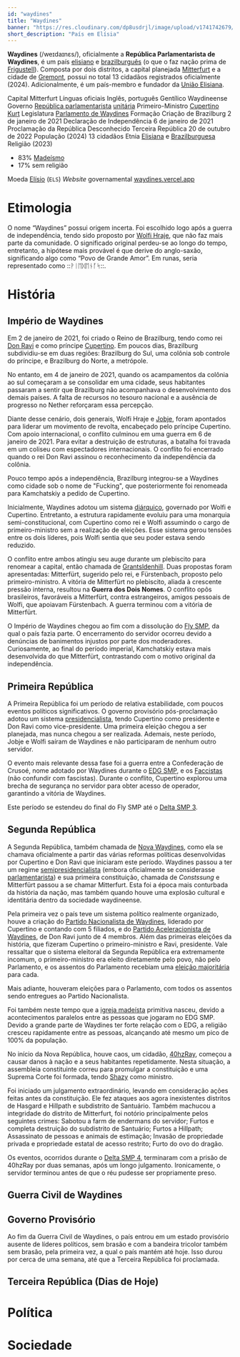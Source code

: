 ```yaml
---
id: "waydines"
title: "Waydines"
banner: "https://res.cloudinary.com/dp8usdrjl/image/upload/v1741742679/Waydines_mjsz8k.svg"
short_description: "País em Elísia"
---
```


**Waydines** (/we&#618;da&#618;nɛs/), oficialmente a **República Parlamentarista de Waydines**, é um
país [elisiano](Elísia) e [brazilburguês](Brazilburg) (o que o faz nação prima de [Frigustell](Frigustell)). 
Composta por dois distritos, a capital planejada [Mitterfurt](Mitterfurt) e a cidade de [Gremont](Gremont), 
possui no total 13 cidadãos registrados oficialmente (2024). Adicionalmente, é um país-membro e fundador 
da [União Elisiana](União%20Elisiana).

<QuickFacts title="República Parlamentarista de Waydines">
    <CountrySymbols flag="https://res.cloudinary.com/dp8usdrjl/image/upload/v1741742679/Waydines_mjsz8k.svg" coatOfArms="https://res.cloudinary.com/dp8usdrjl/image/upload/v1741798636/Sol_tfbh4k.svg"/>
    <tr>
        <td>Capital</td>
        <td>Mitterfurt</td>
    </tr>
    <tr>
        <td>Línguas oficiais</td>
        <td>Inglês, português</td>
    </tr>
    <tr>
        <td>Gentílico</td>
        <td>Waydineense</td>
    </tr>
    <tr>
        <td>Governo</td>
        <td>
            <a href="https://pt.wikipedia.org/wiki/Rep%C3%BAblica_parlamentarista">República parlamentarista</a>
            <a href="https://pt.wikipedia.org/wiki/Estado_unit%C3%A1rio">unitária</a>
        </td>
    </tr>
    <tr class="small">
        <td>Primeiro-Ministro</td>
        <td><a href="Cupertino%20Kurt">Cupertino Kurt</a></td>
    </tr>
    <tr>
        <td>Legislatura</td>
        <td><a href="Parlamento%20de%20Waydines">Parlamento de Waydines</a></td>
    </tr>
    <tr>
        <td>Formação</td>
    </tr>
    <tr class="small">
        <td>Criação de Brazilburg</td>
        <td>2 de janeiro de 2021</td>
    </tr>
    <tr class="small">
        <td>Declaração de Independência</td>
        <td>6 de janeiro de 2021</td>
    </tr>
    <tr class="small">
        <td>Proclamação da República</td>
        <td>Desconhecido</td>
    </tr>
    <tr class="small">
        <td>Terceira República</td>
        <td>20 de outubro de 2022</td>
    </tr>
    <tr>
        <td>População (2024)</td>
        <td>13 cidadãos</td>
    </tr>
    <tr>
        <td>Etnia</td>
        <td><a href="Elísia">Elisiana</a> e <a href="Brazilburg">Brazilburguesa</a></td>
    </tr>
    <tr>
        <td>Religião (2023)</td>
        <td>
            <ul>
                <li>83% <a href="Madeísmo">Madeísmo</a></li>
                <li>17% sem religião</li>
            </ul>
        </td>
    </tr>
    <tr>
        <td>Moeda</td>
        <td><a href="Elísio">Elísio</a> (<code>ELS</code>)</td>
    </tr>
    <tr>
        <td><i>Website</i> governamental</td>
        <td><a href="https://waydines.vercel.app/">waydines.vercel.app</a></td>
    </tr>
</QuickFacts>

# Etimologia
O nome “Waydines” possui origem incerta. Foi escolhido logo após a guerra de independência, tendo 
sido proposto por [Wolfi Hraje](Wolfi%20Hraje), que não faz mais parte da comunidade. O significado 
original perdeu-se ao longo do tempo, entretanto, a hipótese mais provável é que derive do anglo-saxão,
significando algo como “Povo de Grande Amor”. Em runas, seria representado como ::ᚹᛁᛖᛞᛖᚾᚪᛋ::.

# História

## Império de Waydines

Em 2 de janeiro de 2021, foi criado o Reino de Brazilburg, tendo como rei [Don Ravi](Don%20Ravi) e 
como príncipe [Cupertino](Cupertino%20Kurt). Em poucos dias, Brazilburg subdividiu-se em duas regiões: 
Brazilburg do Sul, uma colônia sob controle do príncipe, e Brazilburg do Norte, a metrópole.

No entanto, em 4 de janeiro de 2021, quando os acampamentos da colônia ao sul começaram a se consolidar 
em uma cidade, seus habitantes passaram a sentir que Brazilburg não acompanhava o desenvolvimento dos 
demais países. A falta de recursos no tesouro nacional e a ausência de progresso no Nether reforçaram 
essa percepção.

Diante desse cenário, dois generais, Wolfi Hraje e [Jobje](Jobje), foram apontados para liderar um 
movimento de revolta, encabeçado pelo príncipe Cupertino. Com apoio internacional, o conflito culminou 
em uma guerra em 6 de janeiro de 2021. Para evitar a destruição de estruturas, a batalha foi travada
em um coliseu com espectadores internacionais. O conflito foi encerrado quando o rei Don Ravi assinou 
o reconhecimento da independência da colônia.

Pouco tempo após a independência, Brazilburg integrou-se a Waydines como cidade sob o nome de "Fucking", 
que posteriormente foi renomeada para Kamchatskiy a pedido de Cupertino.

<Picture image="https://res.cloudinary.com/dp8usdrjl/image/upload/v1741822826/body_nhbnnc.png" description="Uniforme dos Revolucionários"/>

Inicialmente, Waydines adotou um sistema [diárquico](https://pt.wikipedia.org/wiki/Diarquia), governado 
por Wolfi e Cupertino. Entretanto, a estrutura rapidamente evoluiu para uma monarquia semi-constitucional, 
com Cupertino como rei e Wolfi assumindo o cargo de primeiro-ministro sem a realização de eleições. 
Esse sistema gerou tensões entre os dois líderes, pois Wolfi sentia que seu poder estava sendo reduzido.

O conflito entre ambos atingiu seu auge durante um plebiscito para renomear a capital, então chamada 
de [Grantsldenhill](Grantsldenhill). Duas propostas foram apresentadas: Mitterfürt, sugerido pelo rei, 
e Fürstenbach, proposto pelo primeiro-ministro. A vitória de Mitterfürt no plebiscito, aliada à 
crescente pressão interna, resultou na **Guerra dos Dois Nomes**. O conflito opôs brasileiros, favoráveis 
a Mitterfürt, contra estrangeiros, amigos pessoais de Wolfi, que apoiavam Fürstenbach. A guerra 
terminou com a vitória de Mitterfürt.

O Império de Waydines chegou ao fim com a dissolução do [Fly SMP](Fly%20SMP), da qual o país fazia parte. 
O encerramento do servidor ocorreu devido a denúncias de banimentos injustos por parte dos moderadores. 
Curiosamente, ao final do período imperial, Kamchatskiy estava mais desenvolvida do que Mitterfürt, 
contrastando com o motivo original da independência.

## Primeira República

A Primeira República foi um período de relativa estabilidade, com poucos eventos políticos significativos.
O governo provisório pós-proclamação adotou um sistema [presidencialista](https://pt.wikipedia.org/wiki/Presidencialismo), 
tendo Cupertino como presidente e Don Ravi como vice-presidente. Uma primeira eleição chegou a ser 
planejada, mas nunca chegou a ser realizada. Ademais, neste período, Jobje e Wolfi saíram de Waydines
e não participaram de nenhum outro servidor.

O evento mais relevante dessa fase foi a guerra entre a Confederação de Crusoé, nome adotado por 
Waydines durante o [EDG SMP](EDG%20SMP), e os [Faccistas](Faccismo) (não confundir com fascistas). 
Durante o conflito, Cupertino explorou uma brecha de segurança no servidor para obter acesso de 
operador, garantindo a vitória de Waydines.

Este período se estendeu do final do Fly SMP até o [Delta SMP 3](Delta%20SMP%203).

## Segunda República
A Segunda República, também chamada de [Nova Waydines](Segunda%20República%20de%20Waydines), como ela
se chamava oficialmente a partir das várias reformas políticas desenvolvidas por Cupertino e Don Ravi 
que iniciaram este período. Waydines passou a ter um regime [semipresidencialista](https://pt.wikipedia.org/wiki/Semipresidencialismo) 
(embora oficialmente se considerasse [parlamentarista](https://pt.wikipedia.org/wiki/Parlamentarismo))
e sua primeira constituição, chamada de _Constssung_ e Mitterfürt passou a se chamar Mitterfurt. Esta 
foi a época mais conturbada da história da nação, mas também quando houve uma explosão cultural e 
identitária dentro da sociedade waydineense. 

Pela primeira vez o país teve um sistema político realmente organizado, houve a criação do [Partido 
Nacionalista de Waydines](Partido%20Nacionalista%20de%20Waydines), liderado por Cupertino e contando 
com 5 filiados, e do [Partido Aceleracionista de Waydines](Partido%20Aceleracionista%20de%20Waydines), 
de Don Ravi junto de 4 membros. Além das primeiras eleições da história, que fizeram Cupertino o
primeiro-ministro e Ravi, presidente. Vale ressaltar que o sistema eleitoral da Segunda República era 
extremamente incomum, o primeiro-ministro era eleito diretamente pelo povo, não pelo Parlamento, e os 
assentos do Parlamento recebiam uma [eleição majoritária](https://pt.wikipedia.org/wiki/Sistema_majorit%C3%A1rio) 
para cada.

Mais adiante, houveram eleições para o Parlamento, com todos os assentos sendo entregues ao Partido 
Nacionalista.

Foi também neste tempo que a [igreja madeísta](Madeísmo) primitiva nasceu, devido a acontecimentos paralelos entre
as pessoas que jogaram no EDG SMP. Devido a grande parte de Waydines ter forte relação com o EDG, a
religião cresceu rapidamente entre as pessoas, alcançando até mesmo um pico de 100% da população.

<Picture image="https://res.cloudinary.com/dp8usdrjl/image/upload/v1741825533/processo1pagina_owmol8.webp" height="20rem" description="Primeira Página do Processo Criminal contra 40hzRay"/>

No início da Nova República, houve caos, um cidadão, [40hzRay](40hzRay), começou a causar danos à 
nação e a seus habitantes repetidamente. Nesta situação, a assembleia constituinte correu para 
promulgar a constituição e uma Suprema Corte foi formada, tendo [Shazy](Shazy) como ministro.

Foi iniciado um julgamento extraordinário, levando em consideração ações feitas antes da constituição. 
Ele fez ataques aos agora inexistentes distritos de Hasgard e Hillpath e subdistrito de Santuário. 
Também machucou a integridade do distrito de Mitterfurt, foi notório principalmente pelos seguintes
crimes: Sabotou a farm de endermans do servidor; Furtos e completa destruição do subdistrito de Santuário;
Furtos a Hillpath; Assassinato de pessoas e animais de estimação; Invasão de propriedade privada e 
propriedade estatal de acesso restrito; Furto do ovo do dragão.

Os eventos, ocorridos durante o [Delta SMP 4](Delta%20SMP%204), terminaram com a prisão de 40hzRay por
duas semanas, após um longo julgamento. Ironicamente, o servidor terminou antes de que o réu pudesse 
ser propriamente preso.



## Guerra Civil de Waydines

## Governo Provisório
Ao fim da Guerra Civil de Waydines, o país entrou em um estado provisório ausente de líderes políticos,
sem brasão e com a bandeira tricolor também sem brasão, pela primeira vez, a qual o país mantém até hoje.
Isso durou por cerca de uma semana, até que a Terceira República foi proclamada.

## Terceira República (Dias de Hoje)

# Política

# Sociedade